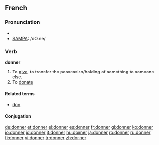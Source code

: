 {{see|Donner}}

==French==

===Pronunciation===
*{{IPA|/dɔ.ne/}}
*[[w:SAMPA|SAMPA]]: /dO.ne/

===Verb===
'''donner'''
#To [[give]], to transfer the possession/holding of something to someone else.
#To [[donate]]

====Related terms====
*[[don#French|don]]

====Conjugation====
{{fr-conj-er|donn|avoir}}

[[de:donner]]
[[et:donner]]
[[el:donner]]
[[es:donner]]
[[fr:donner]]
[[gl:donner]]
[[ko:donner]]
[[io:donner]]
[[id:donner]]
[[it:donner]]
[[hu:donner]]
[[ja:donner]]
[[ro:donner]]
[[ru:donner]]
[[fi:donner]]
[[vi:donner]]
[[tr:donner]]
[[zh:donner]]